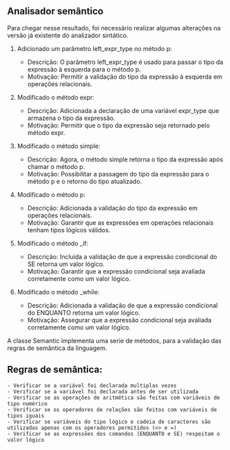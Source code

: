 
## Analisador semântico

Para chegar nesse resultado, foi necessário realizar algumas alterações na versão já existente do analizador sintático.

1. Adicionado um parâmetro left_expr_type no método p:
    - Descrição: O parâmetro left_expr_type é usado para passar o tipo da expressão à esquerda para o método p.
    - Motivação: Permitir a validação do tipo da expressão à esquerda em operações relacionais.

2. Modificado o método expr:
    - Descrição: Adicionada a declaração de uma variável expr_type que armazena o tipo da expressão.
    - Motivação: Permitir que o tipo da expressão seja retornado pelo método expr.

3. Modificado o método simple:
    - Descrição: Agora, o método simple retorna o tipo da expressão após chamar o método p.
    - Motivação: Possibilitar a passagem do tipo da expressão para o método p e o retorno do tipo atualizado.

4. Modificado o método p:
    - Descrição: Adicionada a validação do tipo da expressão em operações relacionais.
    - Motivação: Garantir que as expressões em operações relacionais tenham tipos lógicos válidos.

5. Modificado o método _if:
    - Descrição: Incluída a validação de que a expressão condicional do SE retorna um valor lógico.
    - Motivação: Garantir que a expressão condicional seja avaliada corretamente como um valor lógico.

6. Modificado o método _while:
    - Descrição: Adicionada a validação de que a expressão condicional do ENQUANTO retorna um valor lógico.
    - Motivação: Assegurar que a expressão condicional seja avaliada corretamente como um valor lógico.

<Callout type="info">
    A classe Semantic implementa uma serie de métodos, para a validação das regras de semântica da linguagem.
</Callout>

## Regras de semântica:
    - Verificar se a variável foi declarada multiplas vezes
    - Verificar se a variável foi declarada antes de ser utilizada
    - Verificar se as operações de aritmética são feitas com variáveis de tipo numérico
    - Verificar se os operadores de relações são feitos com variáveis de tipos iguais
    - Verificar se variáveis do tipo lógico e cadeia de caracteres são utilizadas apenas com os operadores permitidos (<> e =)
    - Verificar se as expressões dos comandos (ENQUANTO e SE) respeitam o valor lógico
